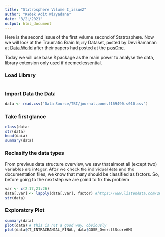 ```yaml
---
title: "Statrosphere Volume I_issue2"
author: "Kadek Adit Wiryadana"
date: "3/21/2021"
output: html_document
---
```


 Here is the second issue of the first volume second of Statrosphere.
 Now we will look at the Traumatic Brain Injury Dataset, posted by Devi Ramanan at [Data.World](https://data.world/deviramanan2016/traumatic-brain-injury) after their papers had posted at the [plosOne](https://journals.plos.org/plosone/article?id=10.1371/journal.pone.0169490#pone.0169490.s010).

Today we will use base R package as the main power to analyse the data, library extension only used if deemed essential.

### Load Library
```r

```

### Import Data the Data
```r
data <- read.csv("Data Source/TBI/journal.pone.0169490.s010.csv")
```

### Take first glance
```r
class(data)
str(data)
head(data)
summary(data)
```
### Reclasify the data types
From previous data structure overview, we saw that almost all (except two) variables are integer. After we check the individual data and the documentation files, we know that many should be classified as factors. So, before going to the next step we are goind to fix this problem
```r
var <- c(2:17,21:26)
data[,var] <- lapply(data[,var], factor) #https://www.listendata.com/2015/05/converting-multiple-numeric-variables.html
str(data)
```


### Exploratory Plot
```r
summary(data)
plot(data) # this is not a good way, obviously
plot(data$CT_INTRACRANIAL_FINAL, data$GOSE_OverallScore6M)
```

